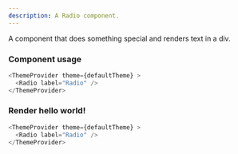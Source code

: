 ```yaml
---
description: A Radio component.
---
```



A component that does something special and renders text in a div.

### Component usage
```js
<ThemeProvider theme={defaultTheme} >
  <Radio label="Radio" />
</ThemeProvider>
```

### Render hello world!

```js live
<ThemeProvider theme={defaultTheme} >
  <Radio label="Radio" />
</ThemeProvider>
```
